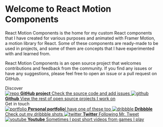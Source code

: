 
<Meta title="Welcome/Introduction" />

<style>
  {`
    .subheading {
      --mediumdark: '#999999';
      font-weight: 900;
      font-size: 13px;
      color: #999;
      letter-spacing: 6px;
      line-height: 24px;
      text-transform: uppercase;
      margin-bottom: 12px;
      margin-top: 40px;
    }

    .link-list {
      display: grid;
      grid-template-columns: 1fr;
      grid-template-rows: 1fr;
      row-gap: 10px;
    }

    @media (min-width: 620px) {
      .link-list {
        row-gap: 20px;
        column-gap: 20px;
        grid-template-columns: 1fr 1fr;
      }
    }

    @media all and (-ms-high-contrast:none) {
    .link-list {
        display: -ms-grid;
        -ms-grid-columns: 1fr 1fr;
        -ms-grid-rows: 1fr 1fr;
      }
    }

    .link-item {
      display: block;
      padding: 20px 30px 20px 15px;
      border: 1px solid #00000010;
      border-radius: 5px;
      transition: background 150ms ease-out, border 150ms ease-out, transform 150ms ease-out;
      color: #333333;
      display: flex;
      align-items: center;
    }

    .link-item:hover {
      border-color: #1EA7FD50;
      transform: translate3d(0, -3px, 0);
      box-shadow: rgba(0, 0, 0, 0.08) 0 3px 10px 0;
    }

    .link-item:active {
      border-color: #1EA7FD;
      transform: translate3d(0, 0, 0);
    }

    .link-item strong {
      font-weight: 700;
      display: block;
      margin-bottom: 2px;
    }

    .link-item img {
      height: 40px;
      width: 40px;
      margin-right: 15px;
      flex: none;
    }

    .link-item span {
      font-size: 14px;
      line-height: 20px;
    }

    .tip {
      display: inline-block;
      border-radius: 1em;
      font-size: 11px;
      line-height: 12px;
      font-weight: 700;
      background: #E7FDD8;
      color: #66BF3C;
      padding: 4px 12px;
      margin-right: 10px;
      vertical-align: top;
    }

    .tip-wrapper {
      font-size: 13px;
      line-height: 20px;
      margin-top: 40px;
      margin-bottom: 40px;
    }

    .tip-wrapper code {
      font-size: 12px;
      display: inline-block;
    }
  `}
</style>

# Welcome to React Motion Components

React Motion Components is the home for my custom React components that I have created for various purposes and animated
with Framer Motion, a motion library for React. Some of these components are ready-made to be used in projects, and some
of them are concepts that I have experimented with and learned from.

React Motion Components is an open source project that welcomes contributions and feedback from the community. If you
find any issues or have any suggestions, please feel free to open an issue or a pull request on GitHub.

<div className="subheading">Discover</div>

<div className="link-list">
  <a className="link-item" href="https://github.com/eduardconstantin/react-motion-components" target="_blank">
    <img src={Repo} alt="repo" />
    <span>
      <strong>GitHub project</strong>
      Check the source code and add issues
    </span>
  </a>
  <a className="link-item" href="https://github.com/eduardconstantin" target="_blank">
    <img src={Github} alt="github" />
    <span>
      <strong>Github</strong>
      View the rest of open source projects I work on
    </span>
  </a>
</div>

<div className="subheading">Get in touch</div>

<div className="link-list">
  <a className="link-item" href="https://eduardconstantin.github.io" target="_blank">
    <img src={Portfolio} alt="portfolio" />
    <span>
      <strong>Personal portfolio</strong>I have one of these too
    </span>
  </a>
  <a className="link-item" href="https://dribbble.com/Eduard26" target="_blank">
    <img src={Dribbble} alt="dribbble" />
    <span>
      <strong>Dribbble</strong>
      Check out my dribbble shots
    </span>
  </a>
  <a className="link-item" href="https://twitter.com/_Eduard26" target="_blank">
    <img src={Twitter} alt="twitter" />
    <span>
      <strong>Twitter</strong>
      Following Mr. Tweet
    </span>
  </a>
  <a className="link-item" href="https://www.youtube.com/channel/UC8sXMbniXCSDrbbLXev4nsQ" target="_blank">
    <img src={Youtube} alt="youtube" />
    <span>
      <strong>Youtube</strong>
      Sometimes I post short videos from games I play
    </span>
  </a>
</div>
